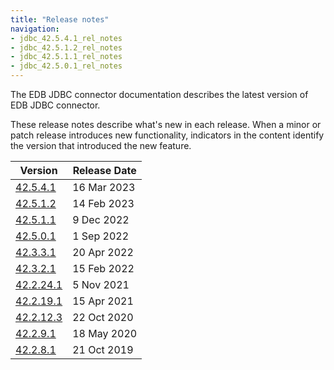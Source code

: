 ```yaml
---
title: "Release notes"
navigation:
- jdbc_42.5.4.1_rel_notes
- jdbc_42.5.1.2_rel_notes
- jdbc_42.5.1.1_rel_notes
- jdbc_42.5.0.1_rel_notes
---
```


The EDB JDBC connector documentation describes the latest version of EDB JDBC connector. 

These release notes describe what's new in each release. When a minor or patch release introduces new functionality, indicators in the content identify the version that introduced the new feature.

| Version                                  | Release Date | 
| ---------------------------------------- | ------------ | 
| [42.5.4.1](jdbc_42.5.4.1_rel_notes)      | 16 Mar 2023 |
| [42.5.1.2](jdbc_42.5.1.2_rel_notes)      | 14 Feb 2023 |
| [42.5.1.1](jdbc_42.5.1.1_rel_notes)      | 9 Dec 2022  |
| [42.5.0.1](jdbc_42.5.0.1_rel_notes)      | 1 Sep 2022  |
| [42.3.3.1](08_jdbc_42.3.3.1_rel_notes)   | 20 Apr 2022 |
| [42.3.2.1](09_jdbc_42.3.2.1_rel_notes)   | 15 Feb 2022 |
| [42.2.24.1](10_jdbc_42.2.24.1_rel_notes) | 5 Nov 2021  |
| [42.2.19.1](12_jdbc_42.2.19.1_rel_notes) | 15 Apr 2021 |
| [42.2.12.3](14_jdbc_42.2.12.3_rel_notes) | 22 Oct 2020 |
| [42.2.9.1](16_jdbc_42.2.9.1_rel_notes)   | 18 May 2020 |
| [42.2.8.1](18_jdbc_42.2.8.1_rel_notes)   | 21 Oct 2019 |


